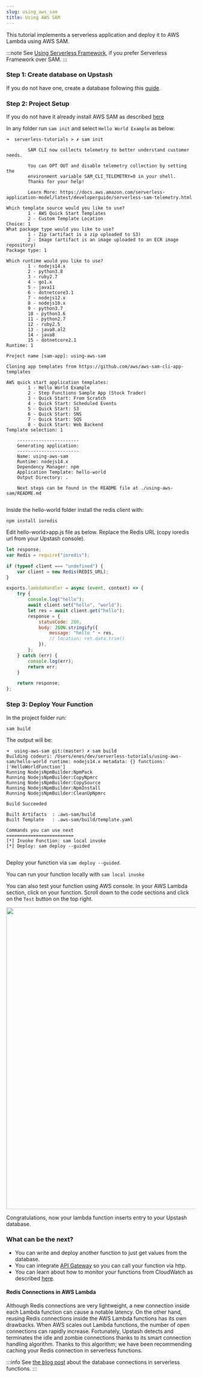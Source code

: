 ```yaml
---
slug: using_aws_sam
title: Using AWS SAM
---
```


This tutorial implements a serverless application and deploy it to AWS Lambda using AWS SAM.

:::note
See [Using Serverless Framework](using_serverless_framework.md), if you prefer Serverless Framework over SAM.
:::

### Step 1: Create database on Upstash

If you do not have one, create a database following this [guide](../overall/getstarted.md).

### Step 2: Project Setup

If you do not have it already install AWS SAM as described [here](https://docs.aws.amazon.com/serverless-application-model/latest/developerguide/serverless-sam-cli-install-mac.html)

In any folder run `sam init` and select `Hello World Example` as below:

```shell
➜  serverless-tutorials > ✗ sam init

        SAM CLI now collects telemetry to better understand customer needs.

        You can OPT OUT and disable telemetry collection by setting the
        environment variable SAM_CLI_TELEMETRY=0 in your shell.
        Thanks for your help!

        Learn More: https://docs.aws.amazon.com/serverless-application-model/latest/developerguide/serverless-sam-telemetry.html

Which template source would you like to use?
        1 - AWS Quick Start Templates
        2 - Custom Template Location
Choice: 1
What package type would you like to use?
        1 - Zip (artifact is a zip uploaded to S3)
        2 - Image (artifact is an image uploaded to an ECR image repository)
Package type: 1

Which runtime would you like to use?
        1 - nodejs14.x
        2 - python3.8
        3 - ruby2.7
        4 - go1.x
        5 - java11
        6 - dotnetcore3.1
        7 - nodejs12.x
        8 - nodejs10.x
        9 - python3.7
        10 - python3.6
        11 - python2.7
        12 - ruby2.5
        13 - java8.al2
        14 - java8
        15 - dotnetcore2.1
Runtime: 1

Project name [sam-app]: using-aws-sam

Cloning app templates from https://github.com/aws/aws-sam-cli-app-templates

AWS quick start application templates:
        1 - Hello World Example
        2 - Step Functions Sample App (Stock Trader)
        3 - Quick Start: From Scratch
        4 - Quick Start: Scheduled Events
        5 - Quick Start: S3
        6 - Quick Start: SNS
        7 - Quick Start: SQS
        8 - Quick Start: Web Backend
Template selection: 1

    -----------------------
    Generating application:
    -----------------------
    Name: using-aws-sam
    Runtime: nodejs14.x
    Dependency Manager: npm
    Application Template: hello-world
    Output Directory: .

    Next steps can be found in the README file at ./using-aws-sam/README.md


```

Inside the hello-world folder install the redis client with:

```
npm install ioredis
```

Edit hello-world>app.js file as below. Replace the Redis URL (copy ioredis url from your Upstash console).

```javascript
let response;
var Redis = require("ioredis");

if (typeof client === "undefined") {
    var client = new Redis(REDIS_URL);
}

exports.lambdaHandler = async (event, context) => {
    try {
        console.log("hello");
        await client.set("hello", "world");
        let res = await client.get("hello");
        response = {
            statusCode: 200,
            body: JSON.stringify({
                message: "hello " + res,
                // location: ret.data.trim()
            }),
        };
    } catch (err) {
        console.log(err);
        return err;
    }

    return response;
};
```


<IORedisNote />

### Step 3: Deploy Your Function

In the project folder run:

```
sam build
```

The output will be:

```shell
➜  using-aws-sam git:(master) ✗ sam build
Building codeuri: /Users/enes/dev/serverless-tutorials/using-aws-sam/hello-world runtime: nodejs14.x metadata: {} functions: ['HelloWorldFunction']
Running NodejsNpmBuilder:NpmPack
Running NodejsNpmBuilder:CopyNpmrc
Running NodejsNpmBuilder:CopySource
Running NodejsNpmBuilder:NpmInstall
Running NodejsNpmBuilder:CleanUpNpmrc

Build Succeeded

Built Artifacts  : .aws-sam/build
Built Template   : .aws-sam/build/template.yaml

Commands you can use next
=========================
[*] Invoke Function: sam local invoke
[*] Deploy: sam deploy --guided


```

Deploy your function via `sam deploy --guided`.

You can run your function locally with `sam local invoke`

You can also test your function using AWS console. In your AWS Lambda section, click on your function. Scroll down to the code sections and click on the `Test` button on the top right.

<Frame>
    <img src="/img/awslambda/success3.png" width="800" />
</Frame>

Congratulations, now your lambda function inserts entry to your Upstash database.

### What can be the next?

-   You can write and deploy another function to just get values from the database.
-   You can integrate [API Gateway](https://docs.aws.amazon.com/apigateway/latest/developerguide/api-gateway-create-api-as-simple-proxy-for-lambda.html) so you can call your function via http.
-   You can learn about how to monitor your functions from CloudWatch as described [here](https://docs.aws.amazon.com/lambda/latest/dg//monitoring-functions-logs.html).

#### Redis Connections in AWS Lambda

Although Redis connections are very lightweight, a new connection inside each Lambda function can cause a notable latency. On the other hand, reusing Redis connections inside the AWS Lambda functions has its own drawbacks. When AWS scales out Lambda functions, the number of open connections can rapidly increase. Fortunately, Upstash detects and terminates the idle and zombie connections thanks to its smart connection handling algorithm. Thanks to this algorithm; we have been recommending caching your Redis connection in serverless functions.

:::info
See [the blog post](https://blog.upstash.com/serverless-database-connections) about the database connections in serverless functions.
:::
